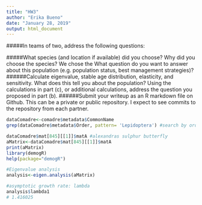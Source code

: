 ```yaml
---
title: "HW3"
author: "Erika Bueno"
date: "January 28, 2019"
output: html_document
---
```

#####In teams of two, address the following questions:

#####What species (and location if available) did you choose? Why did you choose the species? We chose the 
What question do you want to answer about this population (e.g. population status, best management strategies)?
######Calculate eigenvalue, stable age distribution, elasticity, and sensitivity. What does this tell you about the population?
Using the calculations in part (c), or additional calculations, address the question you proposed in part (b).
######Submit your writeup as an R markdown file on Github. This can be a private or public repository. I expect to see commits to the repository from each partner.

```r

dataComadre<-comadre$metadata$CommonName
grep(dataComadre$metadata$Order, pattern= 'Lepidoptera') #search by order

dataComadre$mat[845][[1]]$matA #alexandras sulphur butterfly
aMatrix<-dataComadre$mat[845][[1]]$matA
print(aMatrix)
library(demogR)
help(package="demogR")

#Eigenvalue analysis
analysis<-eigen.analysis(aMatrix)

#asymptotic growth rate: lambda
analysis$lambda1
# 1.416025


```
